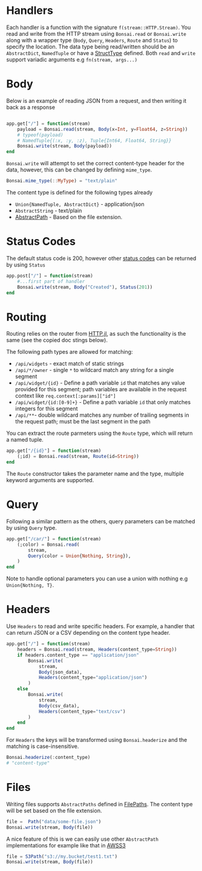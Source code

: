 # Handlers

Each handler is a function with the signature `f(stream::HTTP.Stream)`.
You read and write from the HTTP stream using `Bonsai.read` or `Bonsai.write` along with a wrapper type (`Body`, `Query`, `Headers`, `Route` and `Status`) to specify the location. The data type being read/written should be an `AbstractDict`, `NamedTuple` or have a [StructType](https://juliadata.github.io/StructTypes.jl/stable/) defined. Both `read` and `write` support variadic arguments e.g `fn(stream, args...)`

# Body

Below is an example of reading JSON from a request, and then writing it back as a response

```julia

app.get["/"] = function(stream)
    payload = Bonsai.read(stream, Body(x=Int, y=Float64, z=String))
    # typeof(payload)
    # NamedTuple{(:x, :y, :z), Tuple{Int64, Float64, String}}
	Bonsai.write(stream, Body(payload))
end
```

`Bonsai.write` will attempt to set the correct content-type header for the data, however, this can be changed by defining `mime_type`.

```julia
Bonsai.mime_type(::MyType) = "text/plain"
```

The content type is defined for the following types already

* `Union{NamedTuple, AbstractDict}` - application/json
* `AbstractString` - text/plain
* [AbstractPath](https://github.com/rofinn/FilePaths.jl) - Based on the file extension.

# Status Codes

The default status code is 200, however other [status codes](https://developer.mozilla.org/en-US/docs/Web/HTTP/Status) can be returned by using `Status`

```julia
app.post["/"] = function(stream)
    #...first part of handler
	Bonsai.write(stream, Body("Created"), Status(201))
end
```

# Routing

Routing relies on the router from [HTTP.jl](https://juliaweb.github.io/HTTP.jl/stable/server/#HTTP.Router), as such the functionality is the same (see the copied doc stings below).

The following path types are allowed for matching:

* `/api/widgets` - exact match of static strings
* `/api/*/owner` - single `*` to wildcard match any string for a single segment
* `/api/widget/{id}` - Define a path variable `id` that matches any value provided for this segment; path variables are available in the request context like `req.context[:params]["id"]`
* `/api/widget/{id:[0-9]+}` - Define a path variable `id` that only matches integers for this segment
* `/api/**`- double wildcard matches any number of trailing segments in the request path; must be the last segment in the path


You can extract the route parmeters using the `Route` type, which will return a named tuple. 

```julia
app.get["/{id}"] = function(stream)
	(;id) = Bonsai.read(stream, Route(id=String))
end
```

The `Route` constructor takes the parameter name and the type, multiple keyword arguments are supported.

# Query 

Following a similar pattern as the others, query parameters can be matched by using `Query` type.

```julia
app.get["/car/"] = function(stream)
    (;color) = Bonsai.read(
    	stream, 
        Query(color = Union{Nothing, String}),
    )
end
```

Note to handle optional parameters you can use a union with nothing e.g `Union{Nothing, T}`. 

# Headers

Use `Headers` to read and write specific headers. For example, a handler that can return JSON or a CSV depending on the content type header.

```julia
app.get["/"] = function(stream)
    headers = Bonsai.read(stream, Headers(content_type=String))
    if headers.content_type == "application/json"
        Bonsai.write(
            stream, 
            Body(json_data),
            Headers(content_type="application/json")
        )
    else
        Bonsai.write(
            stream, 
            Body(csv_data),
            Headers(content_type="text/csv")
        )
    end
end
```

For `Headers` the keys will be transformed using `Bonsai.headerize` and the matching is case-insensitive.

```julia
Bonsai.headerize(:content_type)
# "content-type"
```

# Files

Writing files supports `AbstractPaths` defined in [FilePaths](https://github.com/rofinn/FilePaths.jl). The content type will be set based on the file extension.

```julia
file =  Path("data/some-file.json")
Bonsai.write(stream, Body(file))
```

A nice feature of this is we can easily use other `AbstractPath` implementations for example like that in [AWSS3](https://github.com/JuliaCloud/AWSS3.jl)

```julia
file = S3Path("s3://my.bucket/test1.txt") 
Bonsai.write(stream, Body(file))
```

